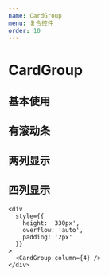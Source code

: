 ```yaml
---
name: CardGroup
menu: 复合控件
order: 10
---
```



# CardGroup

## 基本使用

<Playground>
  <div
    style={{
      height: '531px',
      overflow: 'auto',
      width: '664px',
      padding: '8px',
      margin: '0 auto'
    }}
  >
    <CardGroup />
  </div>
</Playground>

## 有滚动条

<Playground>
  <div
    style={{
      height: '330px',
      overflow: 'auto',
      padding: '5px'
    }}
  >
    <CardGroup />
  </div>
</Playground>

## 两列显示

<Playground>
  <div
    style={{
      height: '330px',
      overflow: 'auto',
      padding: '5px'
    }}
  >
    <CardGroup column={2} />
  </div>
</Playground>

## 四列显示

<div
  style={{
    height: '330px',
    overflow: 'auto',
    padding: '2px'
  }}
>
  <CardGroup column={4} />
</div>

```
<div
  style={{
    height: '330px',
    overflow: 'auto',
    padding: '2px'
  }}
>
  <CardGroup column={4} />
</div>
```
